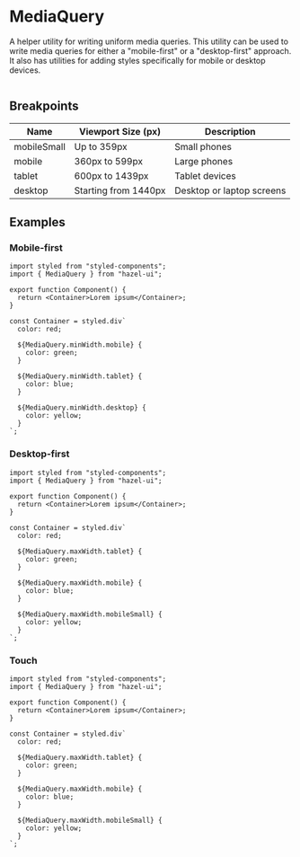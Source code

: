 
<Meta title="Foundation/MediaQuery" component={MediaQuery} />

# MediaQuery

A helper utility for writing uniform media queries. This utility can be used to
write media queries for either a "mobile-first" or a "desktop-first" approach. It
also has utilities for adding styles specifically for mobile or desktop devices.

![]()

## Breakpoints

| Name        | Viewport Size (px)   | Description               |
| ----------- | -------------------- | ------------------------- |
| mobileSmall | Up to 359px          | Small phones              |
| mobile      | 360px to 599px       | Large phones              |
| tablet      | 600px to 1439px      | Tablet devices            |
| desktop     | Starting from 1440px | Desktop or laptop screens |

## Examples

[]()

### Mobile-first

```tsx
import styled from "styled-components";
import { MediaQuery } from "hazel-ui";

export function Component() {
  return <Container>Lorem ipsum</Container>;
}

const Container = styled.div`
  color: red;

  ${MediaQuery.minWidth.mobile} {
    color: green;
  }

  ${MediaQuery.minWidth.tablet} {
    color: blue;
  }

  ${MediaQuery.minWidth.desktop} {
    color: yellow;
  }
`;
```

<EgMobileFirst />

### Desktop-first

```tsx
import styled from "styled-components";
import { MediaQuery } from "hazel-ui";

export function Component() {
  return <Container>Lorem ipsum</Container>;
}

const Container = styled.div`
  color: red;

  ${MediaQuery.maxWidth.tablet} {
    color: green;
  }

  ${MediaQuery.maxWidth.mobile} {
    color: blue;
  }

  ${MediaQuery.maxWidth.mobileSmall} {
    color: yellow;
  }
`;
```

<EgDesktopFirst />

### Touch

```tsx
import styled from "styled-components";
import { MediaQuery } from "hazel-ui";

export function Component() {
  return <Container>Lorem ipsum</Container>;
}

const Container = styled.div`
  color: red;

  ${MediaQuery.maxWidth.tablet} {
    color: green;
  }

  ${MediaQuery.maxWidth.mobile} {
    color: blue;
  }

  ${MediaQuery.maxWidth.mobileSmall} {
    color: yellow;
  }
`;
```

<EgTouch />
